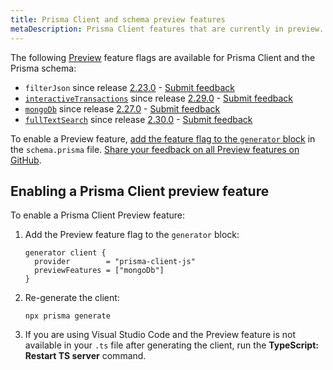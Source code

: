 ```yaml
---
title: Prisma Client and schema preview features
metaDescription: Prisma Client features that are currently in preview.
---
```


<TopBlock>

The following [Preview](/about/releases#preview) feature flags are available for Prisma Client and the Prisma schema:

- `filterJson` since release [2.23.0](https://github.com/prisma/prisma/releases/tag/2.23.0) - [Submit feedback](https://github.com/prisma/prisma/issues/7135)
- [`interactiveTransactions`](/concepts/components/prisma-client/transactions#interactive-transactions-in-preview) since release [2.29.0](https://github.com/prisma/prisma/releases/tag/2.29.0) - [Submit feedback](https://github.com/prisma/prisma/issues/8664)
- [`mongoDb`](/concepts/components/database-connectors/mongodb) since release [2.27.0](https://github.com/prisma/prisma/releases/tag/2.27.0) - [Submit feedback](https://github.com/prisma/prisma/issues/8241)
- [`fullTextSearch`](/concepts/components/prisma-client/full-text-search) since release [2.30.0](https://github.com/prisma/prisma/releases/tag/2.30.0) - [Submit feedback](https://github.com/prisma/prisma/issues/8877)

To enable a Preview feature, [add the feature flag to the `generator` block](#enabling-a-prisma-client-preview-feature) in the `schema.prisma` file. [Share your feedback on all Preview features on GitHub](https://github.com/prisma/prisma/issues/3108).

</TopBlock>

## Enabling a Prisma Client preview feature

To enable a Prisma Client Preview feature:

1. Add the Preview feature flag to the `generator` block:

   ```prisma
   generator client {
     provider        = "prisma-client-js"
     previewFeatures = ["mongoDb"]
   }
   ```

2. Re-generate the client:

   ```terminal
   npx prisma generate
   ```

3. If you are using Visual Studio Code and the Preview feature is not available in your `.ts` file after generating the client, run the **TypeScript: Restart TS server** command.
